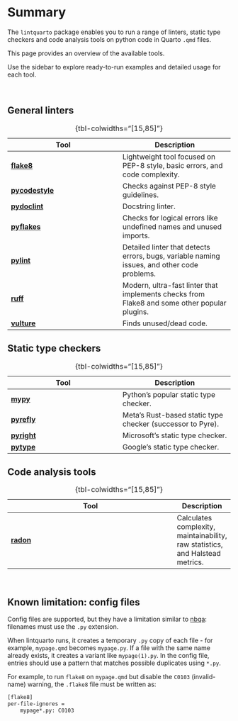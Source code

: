 # Summary

The `lintquarto` package enables you to run a range of linters, static type checkers and code analysis tools on python code in Quarto `.qmd` files.

This page provides an overview of the available tools.

Use the sidebar to explore ready-to-run examples and detailed usage for each tool.

<br>

## General linters

| Tool | Description |
| - | - |
| [**flake8**](flake8.qmd) | Lightweight tool focused on PEP-8 style, basic errors, and code complexity. |
| [**pycodestyle**](pycodestyle.qmd) | Checks against PEP-8 style guidelines. |
| [**pydoclint**](pydoclint.qmd) | Docstring linter. |
| [**pyflakes**](pyflakes.qmd) | Checks for logical errors like undefined names and unused imports. |
| [**pylint**](pylint.qmd) | Detailed linter that detects errors, bugs, variable naming issues, and other code problems. |
| [**ruff**](ruff.qmd) | Modern, ultra-fast linter that implements checks from Flake8 and some other popular plugins. |
| [**vulture**](vulture.qmd) | Finds unused/dead code. |
: {tbl-colwidths="[15,85]"}

## Static type checkers

| Tool | Description |
| - | - |
| [**mypy**](mypy.qmd) | Python's popular static type checker. |
| [**pyrefly**](pyrefly.qmd) | Meta's Rust-based static type checker (successor to Pyre). |
| [**pyright**](pyright.qmd) | Microsoft's static type checker. |
| [**pytype**](pytype.qmd) | Google's static type checker. |
: {tbl-colwidths="[15,85]"}

## Code analysis tools

| Tool | Description |
| --- | - |
| [**radon**](radon.qmd) | Calculates complexity, maintainability, raw statistics, and Halstead metrics. |
: {tbl-colwidths="[15,85]"}

<br>

## Known limitation: config files

Config files are supported, but they have a limitation similar to [nbqa](https://nbqa.readthedocs.io/en/latest/known-limitations.html): filenames must use the `.py` extension.

When lintquarto runs, it creates a temporary `.py` copy of each file - for example, `mypage.qmd` becomes `mypage.py`. If a file with the same name already exists, it creates a variant like `mypage(1).py`. In the config file, entries should use a pattern that matches possible duplicates using `*.py`.

For example, to run `flake8` on `mypage.qmd` but disable the `C0103` (invalid-name) warning, the `.flake8` file must be written as:

```.bash
[flake8]
per-file-ignores =
    mypage*.py: C0103
```